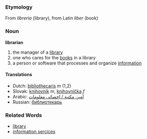 === Etymology ===
From ''libreria'' (library), from Latin ''liber'' (book)
=== Noun ===
'''librarian'''

# the manager of a [[library]]
# one who cares for the [[book|books]] in a library
# a person or software that processes and organize [[information]]

==== Translations ====
*Dutch: [[bibliothecaris]] ''m'' (1,2)
*Slovak: [[knihovník]] ''m'', [[knihovníčka]] ''f''
*Arabic: [[أمين مكتبة / اخصائى معلومات ]]
*Russian: [[библиотекарь]]

=== Related Words ===
* [[library]]
*[[information sercices ]]